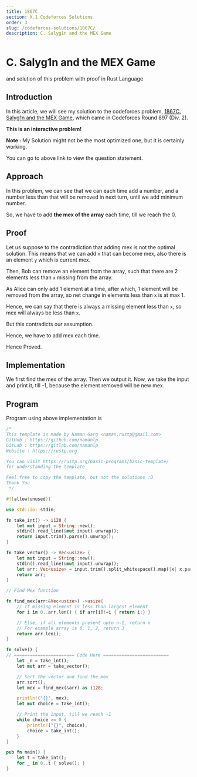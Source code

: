 ```yaml
---
title: 1867C
section: X.1 Codeforces Solutions
order: 3
slug: /codeforces-solutions/1867C/
description: C. Salyg1n and the MEX Game
---
```


# C. Salyg1n and the MEX Game
and solution of this problem with proof in Rust Language

## Introduction

In this article, we will see my solution to the codeforces problem, [1867C. Salyg1n and the MEX Game](https://codeforces.com/contest/1867/problem/C), which came in Codeforces Round 897 (Div. 2).

**This is an interactive problem!**

**Note :** My Solution might not be the most optimized one, but it is certainly working.

You can go to above link to view the question statement.

## Approach

In this problem, we can see that we can each time add a number, and a number less than that will be removed in next turn, until we add minimum number.

So, we have to add **the mex of the array** each time, till we reach the 0.

## Proof

Let us suppose to the contradiction that adding mex is not the optimal solution. This means that we can add `x` that can become mex, also there is an element `y` which is current mex.

Then, Bob can remove an element from the array, such that there are 2 elements less than `x` missing from the array.

As Alice can only add 1 element at a time, after which, 1 element will be removed from the array, so net change in elements less than `x` is at max 1.

Hence, we can say that there is always a missing element less than `x`, so mex will always be less than `x`.

But this contradicts our assumption.

Hence, we have to add mex each time.

Hence Proved.

## Implementation

We first find the mex of the array. Then we output it. Now, we take the input and print it, till -1, because the element removed will be new mex.

## Program

Program using above implementation is

```rust
/*
This template is made by Naman Garg <naman.rustp@gmail.com>
GitHub : https://github.com/namanlp
GitLab : https://gitlab.com/namanlp
Website : https://rustp.org

You can visit https://rustp.org/basic-programs/basic-template/
for understanding the template

Feel free to copy the template, but not the solutions :D
Thank You
 */

#![allow(unused)]

use std::io::stdin;

fn take_int() -> i128 {
    let mut input = String::new();
    stdin().read_line(&mut input).unwrap();
    return input.trim().parse().unwrap();
}

fn take_vector() -> Vec<usize> {
    let mut input = String::new();
    stdin().read_line(&mut input).unwrap();
    let arr: Vec<usize> = input.trim().split_whitespace().map(|x| x.parse().unwrap()).collect();
    return arr;
}

// Find Mex function

fn find_mex(arr:&Vec<usize>) ->usize{
    // If missing element is less than largest element
    for i in 0..arr.len() { if arr[i]!=i { return i;} }

    // Else, if all elements present upto n-1, return n
    // For example array is 0, 1, 2, return 3
    return arr.len();
}

fn solve() {
// ======================= Code Here =========================
    let _n = take_int();
    let mut arr = take_vector();

    // Sort the vector and find the mex
    arr.sort();
    let mex = find_mex(&arr) as i128;

    println!("{}", mex);
    let mut choice = take_int();

    // Print the input, till we reach -1
    while choice >= 0 {
        println!("{}", choice);
        choice = take_int();
    }
}

pub fn main() {
    let t = take_int();
    for _ in 0..t { solve(); }
}
```

